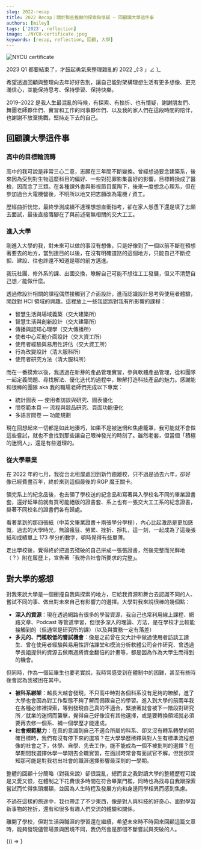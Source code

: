 ```yaml
---
slug: 2022-recap
title: 2022 Recap｜關於那些稚嫩的探索與懷疑 — 回顧讀大學這件事
authors: [miley]
tags: ['2023', reflection]
image: ./NYCU-certificate.jpeg
keywords: [recap, reflection, 回顧, 大學]
---
```


<!-- 以上是設定區塊 -->


![NYCU certificate](./NYCU-certificate.jpeg)

2023 Q1 都要結束了，才鼓起勇氣來整理雜亂的 2022 \_(:3 」∠ )\_

希望透過回顧與整理向去年好好告別，讓自己能對架構理想生活有更多想像、更充滿信心，並能保持思考、保持學習、保持快樂。

2019–2022 是我人生最混亂的時候，有探索、有挫折、也有懷疑，謝謝朋友們、舞團老師夥伴們、實習和工作的同事夥伴們、以及我的家人們在這段時間的陪伴，也謝謝不放棄挑戰，堅持走下去的自己。

<!--truncate-->

## 回顧讀大學這件事

### 高中的目標輪流轉

高中的我可說是非常三心二意，志願在三年間不斷變換。曾經想過要念建築系，後來因為受到對生物這麼科目的偏好、一些對犯罪影集喜好的影響，目標轉換成了醫檢，因而念了三類。在各種課外書與影視節目薰陶下，後來一度想念心理系，但在參加過台大電機營後，不明所以地又把志願改為電機 / 資工。

歷經曲折恍惚，最終學測成績不達理想想直衝指考，卻在家人慫恿下還是填了志願去面試，最後直接落腳在了與前述毫無相關的交大工工。

### 進入大學

剛進入大學的我，對未來可以做的事沒有想像，只是好像到了一個以前不斷在預想著要去的地方，當到達目的以後，在沒有明確道路的這個地方，只能自己不斷挖掘、建設、往也許還不知道是哪的前方邁進。

我玩社團、修外系的課、出國交換，瞭解自己可能不想往工工發展，但又不清楚自己想／能做什麼。

透過修設計相關的課程偶然接觸到了介面設計，進而認識設計思考與使用者體驗，開啟對 HCI 領域的興趣。這裡放上一些我認爲對我有所影響的課程：

*   智慧生活與場域義築（交大建築所）
*   智慧生活與創新設計（交大建築所）
*   傳播與認知心理學（交大傳播所）
*   使者中心互動介面設計（交大資工所）
*   使用者經驗與易用性評估（交大資工所）
*   行為改變設計（清大服科所）
*   使用者研究方法（清大服科所）

而在一番摸索以後，我透過在新芽的產品管理實習，參與軟體產品管理，從和團隊一起定義問題、尋找解法、優化迭代的過程中，瞭解打造科技產品的魅力。感謝能和很棒的團隊 aka 我的職場老師們完成以下專案：

*   統計圖表 — 使用者訪談與研究、圖表優化
*   問卷範本頁 — 流程與競品研究、頁面功能優化
*   多語言問卷 — 功能規劃

現在回想起來一切都是如此地湊巧，如果不是被迷惘和焦慮籠罩，我可能就不會做這些嘗試，就也不會找到那些讓自己眼神發光的時刻了。雖然老套，但當個「積極的迷惘人」，還是有些道理的。

### 從大學畢業

在 2022 年的七月，我從台北租屋處回到新竹跑離校，只不過是過去六年，卻好像已經費盡百年，終於來到這個最後的 RGP 魔王關卡。

領完系上的紀念品後，也去領了學校送的紀念品和寫著與入學校名不同的畢業證書套，還好延畢前就有買可能絕版的證書套、系上也有一張交大工工系的紀念證書，掛著不同校名的證書們各有歸處。

看著拿到的那四張紙（中英文畢業證書＋兩張學分學程），內心比起激昂是更加感慨，過去的大學時光，無論瘋狂、勞累、挫折、掙扎，這一刻，一起成為了這幾張紙和成績單上 173 學分的數字，頓時覺得有些單薄。

走出學校後，覺得終於把過去殘破的自己拼成一張張證書，然後完整而光鮮地（？）附在履歷上，宣告著「我符合社會所要求的完整」。

## 對大學的感想

對我來說大學是一個衝撞自我與探索的地方，它給我資源和舞台去認識不同的人、嘗試不同的事、做出對未來自己有影響力的選擇。大學對我來說很棒的幾個點：

*   **深入的資源**：現在透過網路有很多的學習資源，我自己也常利用線上課程、網路文章、Podcast 等管道學習，但很多深入的理論、方法，是在學校才比較能接觸到的（但通常是研究所的課）（以及與實務一定有落差）
*   **多元的、門檻較低的嘗試機會**：像是之前曾在交大計中做過使用者訪談工讀生、曾在使用者經驗與易用性評估課堂和模流分析軟體公司合作研究、曾透過學長姐提供的資源去做兩週將資金翻倍的計畫等，都是因為作為大學生而得到的機會。

但同時，作為一個延畢生也要老實說，我時常感受到在體制中的困難，甚至有些時後會認為我被困在其中。

*   **被科系綁架**：越長大越會發現，不只高中時對各個科系沒有足夠的瞭解，進了大學也會因為對工作型態不夠了解而侷限自己的學習。進入到大學的前兩年我在各種必修裡探索，等到發現自己真的不適合，緊接著就會被下一階段對研究所／就業的迷惘而襲擊，覺得自己好像沒有其他選擇，或是要轉換領域就必須要再去修一個系、補一個學歷才能達成。
*   **社會規範壓力**：在真的意識到自己不適合所屬的科系、卻又沒有轉系轉學的明確目標時，我們有沒有停下來的選項？在大學學歷稀釋與對人生有標準流程想像的社會之下，休學、自學、先去工作，能不能成為一個不被批判的選擇？在學期間我選擇休學一學期去全職實習，在面試時常會有面試官不解，但我卻深知那可能是對我初出社會的職涯選擇影響最深刻的一學期。

整體的回顧十分簡略（對我來說）卻很混亂，總而言之我對讀大學的整體歷程可說是又愛又恨，在體制之下花費很多時間在符合畢業門檻，同時也為找尋自我跟探索嘗試而忙得焦頭爛額，並因為人生時程及發展方向和身邊同學相異而感到焦慮。

不過在這樣的旅途中，我也帶走了不少東西，像是對人與科技的好奇心、面對學習新事物的挫折，還有和很多有趣人們交流的體驗和關係。

離開了學校，但對生活與職涯的學習還在繼續，希望未來時不時回來回顧這篇文章時，能夠發現儘管場景與困境不同，我仍然會是那個不斷嘗試與突破的人。


<!-- 以下是訂閱表單區塊 -->


<BrowserOnly>{() => <NewsletterForm />}</BrowserOnly>